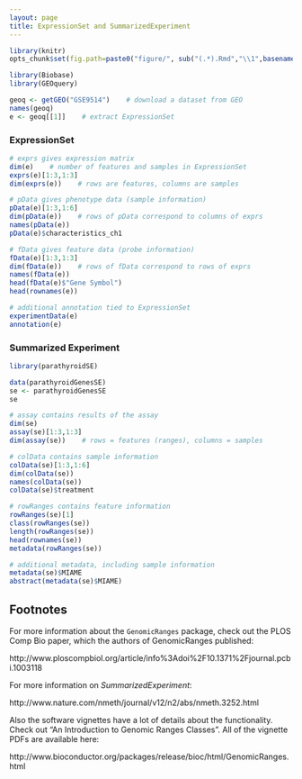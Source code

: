 ```yaml
---
layout: page
title: ExpressionSet and SummarizedExperiment
---
```


```r
library(knitr)
opts_chunk$set(fig.path=paste0("figure/", sub("(.*).Rmd","\\1",basename(knitr:::knit_concord$get('infile'))), "-"))
```

```r
library(Biobase)
library(GEOquery)
```

```r
geoq <- getGEO("GSE9514")    # download a dataset from GEO
names(geoq)
e <- geoq[[1]]    # extract ExpressionSet
```

### ExpressionSet

```r
# exprs gives expression matrix
dim(e)    # number of features and samples in ExpressionSet
exprs(e)[1:3,1:3]
dim(exprs(e))    # rows are features, columns are samples

# pData gives phenotype data (sample information)
pData(e)[1:3,1:6]
dim(pData(e))    # rows of pData correspond to columns of exprs
names(pData(e))
pData(e)$characteristics_ch1

# fData gives feature data (probe information)
fData(e)[1:3,1:3]
dim(fData(e))    # rows of fData correspond to rows of exprs
names(fData(e))
head(fData(e)$"Gene Symbol")
head(rownames(e))

# additional annotation tied to ExpressionSet
experimentData(e)
annotation(e)
```

### Summarized Experiment

```r
library(parathyroidSE)
```


```r
data(parathyroidGenesSE)
se <- parathyroidGenesSE
se
```


```r
# assay contains results of the assay 
dim(se)
assay(se)[1:3,1:3]
dim(assay(se))    # rows = features (ranges), columns = samples

# colData contains sample information
colData(se)[1:3,1:6]
dim(colData(se))
names(colData(se))
colData(se)$treatment

# rowRanges contains feature information
rowRanges(se)[1]
class(rowRanges(se))
length(rowRanges(se))
head(rownames(se))
metadata(rowRanges(se))

# additional metadata, including sample information
metadata(se)$MIAME
abstract(metadata(se)$MIAME)
```

## Footnotes

For more information about the `GenomicRanges` package, check out the PLOS Comp Bio paper, which the authors of GenomicRanges published:

http://www.ploscompbiol.org/article/info%3Adoi%2F10.1371%2Fjournal.pcbi.1003118

For more information on *SummarizedExperiment*:

http://www.nature.com/nmeth/journal/v12/n2/abs/nmeth.3252.html

Also the software vignettes have a lot of details about the functionality. Check out "An Introduction to Genomic Ranges Classes". All of the vignette PDFs are available here:

http://www.bioconductor.org/packages/release/bioc/html/GenomicRanges.html

